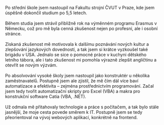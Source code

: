 Po střední škole jsem nastoupil na Fakultu strojní ČVUT v Praze, kde jsem úspěšně dokončil studium po 5,5 letech. 
\
\
Během studia jsem strávil přibližně rok na výměnném programu Erasmus v Německu, což pro mě byla cenná zkušenost nejen po profesní, ale i osobní stránce.
\
\
Získaná zkušenost mě motivovala k dalšímu poznávání nových kultur a zlepšování jazykových dovedností, a tak jsem si krátce vyzkoušel také brigádu v USA. 
Jednalo se sice o pomocné práce v kuchyni dětského letního tábora, ale i tato zkušenost mi pomohla výrazně zlepšit angličtinu a otevřít se novým výzvám.
\
\
Po absolvování vysoké školy jsem nastoupil jako konstruktér u několika zaměstnavatelů. 
Postupně jsem ale zjistil, že mě čím dál více baví automatizace a efektivita – zejména prostřednictvím programování. Začal jsem tedy tvořit automatizační skripty pro Excel (VBA) a makra pro konstrukční software Catia (VBA, .NET).
\
\
Už odmala mě přitahovaly technologie a práce s počítačem, a tak bylo stále jasnější, že moje cesta povede směrem k IT. Postupně jsem se tedy přeorientoval na vývoj webových aplikací, konkrétně na frontend.